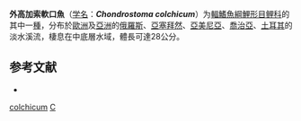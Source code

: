 {{Speciesbox 
| taxon = Chondrostoma colchicum
| status = NE
| status_system = IUCN3.1
| binomial_authority = [[Derjugin|Derjugin]], 1899
| synonyms = *''Chondrostoma awhasicum''<br /><small>Kamensky, 1901</small> 
*''Chondrostoma colchicum colchicum''<br /><small>Derjugin, 1899</small> ''
*''Chondrostoma colchicum var. tschorochica''<br /><small>Kamensky, 1901</small> ''
}}

'''外高加索軟口魚'''（[[学名|学名]]：'''''Chondrostoma colchicum'''''）为[[輻鰭魚綱|輻鰭魚綱]][[鯉形目|鯉形目]][[鲤科|鲤科]]的其中一[[種|種]]，分布於[[歐洲|歐洲]]及[[亞洲|亞洲]]的[[俄羅斯|俄羅斯]]、[[亞塞拜然|亞塞拜然]]、[[亞美尼亞|亞美尼亞]]、[[喬治亞|喬治亞]]、[[土耳其|土耳其]]的淡水溪流，棲息在中底層水域，體長可達28公分。

== 参考文献 ==
*{{FishBase_species|genus=Chondrostoma|species=colchicum|year=2011|month=12}}

{{Taxonbar}}
[[Category:1899年描述的鱼类|colchicum]]
[[Category:軟口魚属|C]]